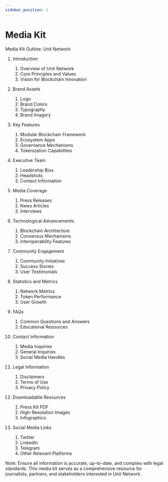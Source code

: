 ```yaml
---
sidebar_position: 1
---
```


# Media Kit

Media Kit Outline: Unit Network

1. Introduction

   1. Overview of Unit Network
   2. Core Principles and Values
   3. Vision for Blockchain Innovation

2. Brand Assets

   1. Logo
   2. Brand Colors
   3. Typography
   4. Brand Imagery

3. Key Features

   1. Modular Blockchain Framework
   2. Ecosystem Apps
   3. Governance Mechanisms
   4. Tokenization Capabilities

4. Executive Team

   1. Leadership Bios
   2. Headshots
   3. Contact Information

5. Media Coverage

   1. Press Releases
   2. News Articles
   3. Interviews

6. Technological Advancements

   1. Blockchain Architecture
   2. Consensus Mechanisms
   3. Interoperability Features

7. Community Engagement

   1. Community Initiatives
   2. Success Stories
   3. User Testimonials

8. Statistics and Metrics

   1. Network Metrics
   2. Token Performance
   3. User Growth

9. FAQs

   1. Common Questions and Answers
   2. Educational Resources

10. Contact Information

    1. Media Inquiries
    2. General Inquiries
    3. Social Media Handles

11. Legal Information

    1. Disclaimers
    2. Terms of Use
    3. Privacy Policy

12. Downloadable Resources

    1. Press Kit PDF
    2. High-Resolution Images
    3. Infographics

13. Social Media Links

    1. Twitter
    2. LinkedIn
    3. Telegram
    4. Other Relevant Platforms

Note: Ensure all information is accurate, up-to-date, and complies with legal standards. This media kit serves as a comprehensive resource for journalists, partners, and stakeholders interested in Unit Network.
